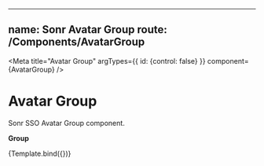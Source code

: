 <!-- Avatar.stories.mdx -->


---
name: Sonr Avatar Group
route: /Components/AvatarGroup
---

<Meta
  title="Avatar Group"
  argTypes={{ id: {control: false} }}
  component={AvatarGroup}
/>

# Avatar Group
Sonr SSO Avatar Group component.


**Group**

<Canvas>
  <Story name="Group" args={{ avatars: [{ alt: 'JD' }, { alt: 'JD' }, { alt: 'JD' }, { alt: 'JD' }], size: "lg" }}>
    {Template.bind({})}
  </Story>
</Canvas>
